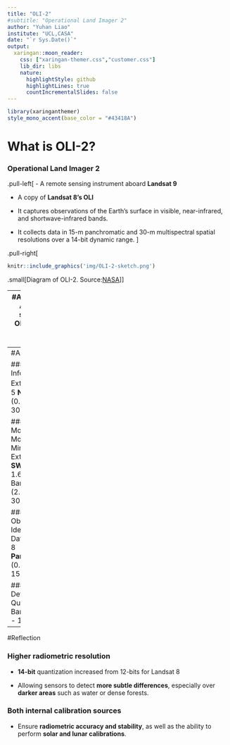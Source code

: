```yaml
---
title: "OLI-2"
#subtitle: "Operational Land Imager 2"
author: "Yuhan Liao"
institute: "UCL,CASA"
date: "`r Sys.Date()`"
output:
  xaringan::moon_reader:
    css: ["xaringan-themer.css","customer.css"]
    lib_dir: libs
    nature:
      highlightStyle: github
      highlightLines: true
      countIncrementalSlides: false
---
```


```r
library(xaringanthemer)
style_mono_accent(base_color = "#43418A")
```


# What is OLI-2?
### Operational Land Imager 2 

.pull-left[
- A remote sensing instrument aboard **Landsat 9**

- A copy of **Landsat 8’s OLI**

- It captures observations of the Earth’s surface in visible, near-infrared, and shortwave-infrared bands.

- It collects data in 15-m panchromatic and 30-m multispectral spatial resolutions over a 14-bit dynamic range.
]

.pull-right[
```r
knitr::include_graphics('img/OLI-2-sketch.png')
```

.small[Diagram of OLI-2. Source:[NASA](https://landsat.gsfc.nasa.gov/satellites/landsat-9/landsat-9-instruments/oli-2-design/)
]]

---
#Application 1
### According to 9 spectral bands OLI-2 provides, it has various applications.

#### Environmental monitoring of the coastal zone:
- Band 1 **Coastal/Aerosol** (0.43 - 0.45 µm) 30-m

#### Ground Objects Identification of True Color Images:
- Band 2 **Blue** (0.450 - 0.51 µm) 30-m
- Band 3 **Green** (0.53 - 0.59 µm) 30-m
- Band 4 **Red** (0.64 - 0.67 µm) 30-m
---
#Application 2

#### Vegetation Information Extraction：
- Band 5 **Near-Infrared** (0.85 - 0.88 µm) 30-m

#### Drought Monitoring, Fire Monitoring and Minearal Informtion Extraction:
* Band 6 **SWIR 1** (1.57 - 1.65 µm) 30-m
* Band 7 **SWIR 2** (2.11 - 2.29 µm) 30-m

#### Ground Objects Identification and Data Fusion
* Band 8 **Panchromatic(PAN)** (0.50 - 0.68 µm) 15-m

#### Cirrus Detection and Data Quality Evaluation
* Band 9 **Cirrus** (1.36 - 1.38 µm) 30-m
---
#Reflection

### Higher radiometric resolution

- **14-bit** quantization increased from 12-bits for Landsat 8 

- Allowing sensors to detect **more subtle differences**, especially over **darker areas** such as water or dense forests.

### Both internal calibration sources 

- Ensure **radiometric accuracy and stability**, as well as the ability to perform **solar and lunar calibrations**.



